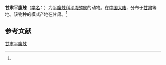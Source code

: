 {{Speciesbox
| name = 甘肃平腹蛛
| status = 
| status_system = 
| image = 
| genus = Gnaphosa
| species = kansuensis
| authority = (Schenkel, 1937)<ref name='id14349'>{{cite web| url =http://www.bioinfo.cn/db05/BjdwSpecies.php?action=view&id=14349| title =甘肃平腹蛛| work =《中国动物物种编目数据库》| publisher =中国科学院微生物研究所| author =中国科学院动物研究所| accessdate =2009-04-28| deadurl =yes| archiveurl =https://web.archive.org/web/20160305040648/http://www.bioinfo.cn/db05/BjdwSpecies.php?action=view&id=14349| archivedate =2016-03-05}}</ref>
}}

'''甘肃平腹蛛'''（[[学名|学名]]：{{lang|la|''Gnaphosa kansuensis''}}）为[[平腹蛛科|平腹蛛科]][[平腹蛛属|平腹蛛属]]的动物。在[[中国大陆|中国大陆]]，分布于[[甘肃|甘肃]]等地。该物种的模式产地在甘肃。<ref name='id14349'/>

== 参考文献 ==
{{reflist}}

{{Wikispecies|Gnaphosa kansuensis}}
{{Taxonbar|from=Q2481804}}

[[Category:平腹蛛属|甘肃平腹蛛]]


{{蜘蛛小作品}}
